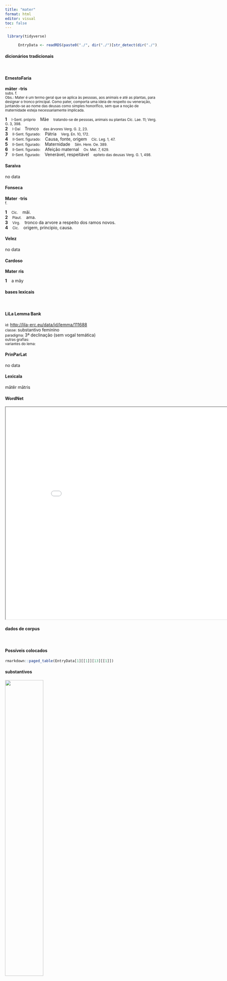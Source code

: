 ```yaml
---
title: "mater"
format: html
editor: visual
toc: false
---
```



```r
 library(tidyverse) 

      EntryData <- readRDS(paste0("./", dir("./")[str_detect(dir("./"), "_xx109-97-116-101-114xx_.rds")]))

```


#### dicionários tradicionais

&emsp;




::: panel-tabset

#### ErnestoFaria

<b>māter</b> <b>-tris</b> <br> <small>subs. f.</small> <br> <small>Obs.: Mater é um termo geral que se aplica às pessoas, aos animais e até as plantas, para designar o tronco principal. Como pater, comporta uma ideia de respeito ou veneração, juntando-se ao nome das deusas como simples honorífico, sem que a noção de maternidade esteja necessariamente implicada.</small>   <p> <b>1</b> &ensp; <small>I-Sent. próprio</small> &ensp; Mãe &ensp; <small>tratando-se de pessoas, animais ou plantas Cíc. Lae. 11; Verg. G. 3, 398.</small> <br> <b>2</b> &ensp; <small>I-Daí</small> &ensp; Tronco &ensp; <small>das árvores Verg. G. 2, 23.</small> <br> <b>3</b> &ensp; <small>II-Sent. figurado:</small> &ensp; Pátria &ensp; <small>Verg. En. 10, 172.</small> <br> <b>4</b> &ensp; <small>II-Sent. figurado:</small> &ensp; Causa, fonte, origem &ensp; <small>Cíc. Leg. 1, 47.</small> <br> <b>5</b> &ensp; <small>II-Sent. figurado:</small> &ensp; Maternidade &ensp; <small>Sên. Here. Oe. 389.</small> <br> <b>6</b> &ensp; <small>II-Sent. figurado:</small> &ensp; Afeição maternal &ensp; <small>Ov. Mel. 7, 629.</small> <br> <b>7</b> &ensp; <small>II-Sent. figurado:</small> &ensp; Venerável, respeitável &ensp; <small>epíteto das deusas Verg. G. 1, 498.</small> </p>




#### Saraiva

no data




#### Fonseca

<b>Mater</b> -<b>tris</b> <br> <small>f.</small>   <p> <b>1</b> &ensp; <small>Cic.</small> &ensp; mãi. <br> <b>2</b> &ensp; <small>Plaut.</small> &ensp; ama. <br> <b>3</b> &ensp; <small>Virg.</small> &ensp; tronco da arvore a respeito dos ramos novos. <br> <b>4</b> &ensp; <small>Cic.</small> &ensp; origem, principio, causa. </p>




#### Velez

no data




#### Cardoso

<b>Mater</b> <b>ris</b>   <p> <b>1</b> &ensp; a mãy </p>


:::



#### bases lexicais

&emsp;






::: panel-tabset

#### LiLa Lemma Bank

<small> id: </small> <a href=' http://lila-erc.eu/data/id/lemma/111688 ' target="_blank"> http://lila-erc.eu/data/id/lemma/111688 </a> <br>
<small> classe: </small> substantivo feminino   <br>
<small> paradigma: </small> 3ª declinação (sem vogal temática) <br>
<small> outras grafias: </small>  <br>
<small> variantes do lema: </small>  <br>





#### PrinParLat

no data




#### Lexicala

mātĕr 
 mātris




#### WordNet

<iframe width='900' height='700' src='Media/Tree__xx109-97-116-101-114xx__sem_type_lexemes_pt.html'>

</iframe>


:::



#### dados de corpus

&emsp;




::: panel-tabset

#### Possíveis colocados

```r

rmarkdown::paged_table(EntryData[1][[1]][13][[1]])

```


#### substantivos

![](./Media/wordcloud__xx109-97-116-101-114xx__BY_collocate_scoreSUBST.webp){width=50% fig-alt='This chart plots collocate by scoreSUBST, for the headword mater here are all the values plotted: collocate: familia; scoreSUBST: 3. collocate: tuus; scoreSUBST: 0. collocate: meus; scoreSUBST: 0'}




#### adjetivos

![](./Media/wordcloud__xx109-97-116-101-114xx__BY_collocate_scoreADJ.webp){width=50% fig-alt='This chart plots collocate by scoreADJ, for the headword mater here are all the values plotted: collocate: familia; scoreADJ: 0. collocate: tuus; scoreADJ: 0. collocate: meus; scoreADJ: 0'}




#### verbos

![](./Media/wordcloud__xx109-97-116-101-114xx__BY_collocate_scoreVERBO.webp){width=50% fig-alt='This chart plots collocate by scoreVERBO, for the headword mater here are all the values plotted: collocate: familia; scoreVERBO: 0. collocate: tuus; scoreVERBO: 0. collocate: meus; scoreVERBO: 0'}




#### advérbios

![](./Media/wordcloud__xx109-97-116-101-114xx__BY_collocate_scoreADV.webp){width=50% fig-alt='This chart plots collocate by scoreADV, for the headword mater here are all the values plotted: collocate: familia; scoreADV: 0. collocate: tuus; scoreADV: 0. collocate: meus; scoreADV: 0'}




#### preposições e conjunções

![](./Media/wordcloud__xx109-97-116-101-114xx__BY_collocate_scoreFUNC.webp){width=50% fig-alt='This chart plots collocate by scoreFUNC, for the headword mater here are all the values plotted: collocate: familia; scoreFUNC: 0. collocate: tuus; scoreFUNC: 0. collocate: meus; scoreFUNC: 0'}


:::



::: panel-tabset

#### ExemplosTraduzidos

<p> ecce <b>mater</b> mea et fratres mei <br> <small> Vulg.Marc.3.34 <br> Eis minha mãe e meus irmãos. <small> [JDD] </small> </small> </p>
; <p> honora patrem tuum et <b>matrem</b> tuam <br> <small> Vulg.Marc.7.10 <br> Honra teu pai e tua mãe. <small> [JDD] </small> </small> </p>
; <p> non est hic <b>mater</b> tua ; <br> <small> Phaed.3.15 <br> tua mãe não está aqui”. <small> [JDD] </small> </small> </p>
; <p> quae si se aurum Caelio commodasse non dicit si uenenum ab hoc sibi paratum esse non arguit petulanter facimus si <b>matrem</b> familias secus quam matronarum sanctitas postulat nominamus <br> <small> Cic.Cael.32 <br> E se ela não diz que tinha emprestado o ouro a Célio, se ela não acusa que o veneno lhe foi preparado por este, agimos descaradamente se nomeamos uma mãe de família de modo diferente do que exige a honestidade das matronas. <small> [JDD] </small> </small> </p>





#### Frequência por autor

![](./Media/barchart__xx109-97-116-101-114xx__lemma_BY_author_Frequencies.webp){width=50% fig-alt='This charts plots the frequency of lemma by author_Frequencies. The Hieronymus subcorpus registers the highest normalized frequency, with the value of 26.96 and an absolute frequency of 12. The Vergilius subcorpus follows, with a normalized frequency of 13.51 and an absolute frequency of 7. the subcorpus with the least normalized frequency is Sallustius with the normalized value of 0.93 and an absolute freqeuncy of 1. here are all the values: subcorpus: Caesar ; normalized frequency: 3 ; absolute frequency: 1.13301608882846. subcorpus: Cicero ; normalized frequency: 15 ; absolute frequency: 0.934439709949914. subcorpus: Horatius ; normalized frequency: 10 ; absolute frequency: 8.88020602077968. subcorpus: Ovidius ; normalized frequency: 5 ; absolute frequency: 8.57927247769389. subcorpus: Phaedrus ; normalized frequency: 5 ; absolute frequency: 7.59070897221801. subcorpus: Sallustius ; normalized frequency: 1 ; absolute frequency: 0.927557740469344. subcorpus: Seneca ; normalized frequency: 41 ; absolute frequency: 7.65196618204214. subcorpus: Suetonius ; normalized frequency: 1 ; absolute frequency: 11.0253583241455. subcorpus: Tacitus ; normalized frequency: 1 ; absolute frequency: 3.43288705801579. subcorpus: Vergilius ; normalized frequency: 7 ; absolute frequency: 13.5135135135135. subcorpus: Hieronymus ; normalized frequency: 12 ; absolute frequency: 26.9602336553583'}




#### Frequência por gênero

![](./Media/barchart__xx109-97-116-101-114xx__lemma_BY_genre_Frequencies.webp){width=50% fig-alt='This charts plots the frequency of lemma by genre_Frequencies. The Prosa.ficcional subcorpus registers the highest normalized frequency, with the value of 26.96 and an absolute frequency of 12. The Poesia.trágica subcorpus follows, with a normalized frequency of 20.85 and an absolute frequency of 24. the subcorpus with the least normalized frequency is Prosa.oratória with the normalized value of 0.86 and an absolute freqeuncy of 9. here are all the values: subcorpus: Prosa.histórica ; normalized frequency: 6 ; absolute frequency: 1.46060030672606. subcorpus: Prosa.filosófica ; normalized frequency: 19 ; absolute frequency: 3.13009670351395. subcorpus: Prosa.oratória ; normalized frequency: 9 ; absolute frequency: 0.864113371674364. subcorpus: Prosa.epistolográfica ; normalized frequency: 4 ; absolute frequency: 1.05991149738997. subcorpus: Poesia.lírica ; normalized frequency: 11 ; absolute frequency: 9.25380667956591. subcorpus: Poesia.didática ; normalized frequency: 9 ; absolute frequency: 7.63423530409704. subcorpus: Poesia.trágica ; normalized frequency: 24 ; absolute frequency: 20.8478109798471. subcorpus: Poesia.épica ; normalized frequency: 7 ; absolute frequency: 13.5135135135135. subcorpus: Prosa.ficcional ; normalized frequency: 12 ; absolute frequency: 26.9602336553583'}




#### Frequência por século

![](./Media/barchart__xx109-97-116-101-114xx__lemma_BY_period_Frequencies.webp){width=50% fig-alt='This charts plots the frequency of lemma by period_Frequencies. The IV.d.C. subcorpus registers the highest normalized frequency, with the value of 26.96 and an absolute frequency of 12. The I.d.C. subcorpus follows, with a normalized frequency of 7.65 and an absolute frequency of 50. the subcorpus with the least normalized frequency is I.a.C. with the normalized value of 1.72 and an absolute freqeuncy of 37. here are all the values: subcorpus: I.a.C. ; normalized frequency: 37 ; absolute frequency: 1.72213171980451. subcorpus: I.d.C. ; normalized frequency: 50 ; absolute frequency: 7.64876854826373. subcorpus: II.d.C. ; normalized frequency: 2 ; absolute frequency: 5.23560209424084. subcorpus: IV.d.C. ; normalized frequency: 12 ; absolute frequency: 26.9602336553583'}


:::

